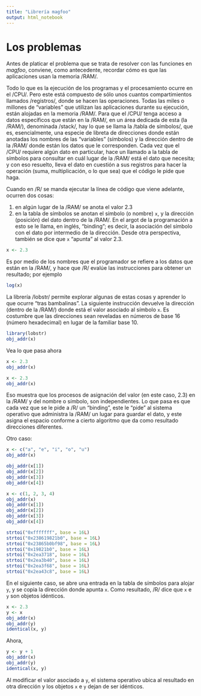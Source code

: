 ```yaml
---
title: "Librería magfoo"
output: html_notebook
---
```


# Los problemas

Antes de platicar el problema que se trata de resolver con las funciones en *magfoo*, conviene, como antecedente, recordar cómo es que las aplicaciones usan la memoria /RAM/.

Todo lo que es la ejecución de los programas y el procesamiento ocurre en el /CPU/. Pero este está compuesto de sólo unos cuantos compartimientos llamados /registros/, donde se hacen las operaciones. Todas las miles o millones de "variables" que utilizan las aplicaciones durante su ejecución, están alojadas en la memoria /RAM/. Para que el /CPU/ tenga acceso a datos específicos que están en la /RAM/, en un área dedicada de esta (la /RAM/), denominada /stack/, hay lo que se llama la /tabla de símbolos/, que es, esencialmente, una especie de libreta de direcciones donde están anotadas los nombres de las "variables" (símbolos) y la dirección dentro de la /RAM/ donde están los datos que le corresponden. Cada vez que el /CPU/ requiere algún dato en particular, hace un llamado a la tabla de símbolos para consultar en cuál lugar de la /RAM/ está el dato que necesita; y con eso resuelto, lleva el dato en cuestión a sus registros para hacer la operación (suma, multiplicación, o lo que sea) que el código le pide que haga.

Cuando en /R/ se manda ejecutar la línea de código que viene adelante, ocurren dos cosas:

1. en algún lugar de la /RAM/ se anota el valor 2.3
2. en la tabla de símbolos se anotan el símbolo (o nombre) `x`, y la dirección (posición) del dato dentro de la /RAM/. En el argot de la programación a esto se le llama, en inglés, "binding"; es decir, la asociación del símbolo con el dato por intermedio de la dirección. Desde otra perspectiva, también se dice que `x` "apunta" al valor 2.3.

```r
x <- 2.3
```

Es por medio de los nombres que el programador se refiere a los datos que están en la /RAM/, y hace que /R/ evalúe las instrucciones para obtener un resultado; por ejemplo

```r
log(x)
```

La librería /lobstr/ permite explorar algunas de estas cosas y aprender lo que ocurre "tras bambalinas". La siguiente instrucción devuelve la dirección (dentro de la /RAM/) donde está el valor asociado al símbolo `x`. Es costumbre que las direcciones sean reveladas en números de base 16 (número hexadecimal) en lugar de la familiar base 10.

```r
library(lobstr)
obj_addr(x)
```

Vea lo que pasa ahora

```r
x <- 2.3
obj_addr(x)

x <- 2.3
obj_addr(x)
```

Eso muestra que los procesos de asignación del valor (en este caso, 2.3) en la /RAM/ y del nombre o símbolo, son independientes. Lo que pasa es que cada vez que se le pide a /R/ un "binding", este le "pide" al sistema operativo que administra la /RAM/ un lugar para guardar el dato, y este asigna el espacio conforme a cierto algoritmo que da como resultado direcciones diferentes.

Otro caso:
```r
x <- c("a", "e", "i", "o", "u")
obj_addr(x)

obj_addr(x[1])
obj_addr(x[2])
obj_addr(x[3])
obj_addr(x[4])
```

```r
x <- c(1, 2, 3, 4)
obj_addr(x)
obj_addr(x[1])
obj_addr(x[2])
obj_addr(x[3])
obj_addr(x[4])
```
```r
strtoi("0xfffffff", base = 16L)
strtoi("0x238619821b0", base = 16L)
strtoi("0x23865b0bf98", base = 16L)
strtoi("0x19821b0", base = 16L)
strtoi("0x2ea3718", base = 16L)
strtoi("0x2ea3b40", base = 16L)
strtoi("0x2ea3f68", base = 16L)
strtoi("0x2ea43c8", base = 16L)
```

En el siguiente caso, se abre una entrada en la tabla de símbolos para alojar `y`, y se copia la dirección donde apunta `x`. Como resultado, /R/ dice que `x` e `y` son objetos idénticos.
```r
x <- 2.3
y <- x
obj_addr(x)
obj_addr(y)
identical(x, y)
```

Ahora,
```r
y <- y + 1
obj_addr(x)
obj_addr(y)
identical(x, y)
```

Al modificar el valor asociado a `y`, el sistema operativo ubica al resultado en otra dirección y los objetos `x` e `y` dejan de ser idénticos.
